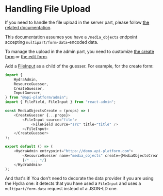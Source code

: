 # Handling File Upload

If you need to handle the file upload in the server part, please follow [the related documentation](../core/file-upload.md).

This documentation assumes you have a `/media_objects` endpoint accepting `multipart/form-data`-encoded data.

To manage the upload in the admin part, you need to customize [the create form](customizing.md#customizing-the-create-form) or [the edit form](customizing.md#customizing-the-edit-form).

Add a [FileInput](https://marmelab.com/react-admin/Inputs.html#fileinput) as a child of the guesser. For example, for the create form:

```js
import {
    HydraAdmin,
    ResourceGuesser,
    CreateGuesser,
    InputGuesser,
} from "@api-platform/admin";
import { FileField, FileInput } from "react-admin";

const MediaObjectsCreate = (props) => (
    <CreateGuesser {...props}>
        <FileInput source="file">
            <FileField source="src" title="title" />
        </FileInput>
    </CreateGuesser>
);

export default () => (
    <HydraAdmin entrypoint="https://demo.api-platform.com">
        <ResourceGuesser name="media_objects" create={MediaObjectsCreate} />
        {/* ... */}
    </HydraAdmin>
);
```

And that's it!
You don't need to decorate the data provider if you are using the Hydra one: it detects that you have used a `FileInput` and uses a `multipart/form-data` request instead of a JSON-LD one.
